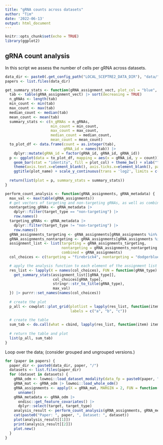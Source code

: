 ```yaml
---
title: "gRNA counts across datasets"
author: "Tim"
date: '2022-06-13'
output: html_document
---
```


```r
knitr::opts_chunk$set(echo = TRUE)
library(ggplot2)
```

## gRNA count analysis

In this script we assess the number of cells per gRNA across datasets. 

```r
data_dir <- paste0(.get_config_path("LOCAL_SCEPTRE2_DATA_DIR"), "data/")
papers <- list.files(data_dir)
```


```r
get_summary_stats <- function(gRNA_assignment_vect, plot_col = "blue", plot_name, max_val) {
  tab <- table(gRNA_assignment_vect) |> sort(decreasing = TRUE)
  n_gRNAs <- length(tab)
  min_count <- min(tab)
  max_count <- max(tab) 
  median_count <- median(tab)
  mean_count <- mean(tab)
  summary_stats <- c(n_gRNAs = n_gRNAs,
                     min_count = min_count,
                     max_count = max_count,
                     median_count = median_count,
                     mean_count = mean_count)
  to_plot_df <- data.frame(count = as.integer(tab),
                           gRNA_id = names(tab)) |>
    dplyr::mutate(gRNA_id = factor(gRNA_id, gRNA_id, gRNA_id))
  p <- ggplot(data = to_plot_df, mapping = aes(x = gRNA_id, y = count)) +
    geom_bar(stat = "identity", fill = plot_col) + theme_bw() + xlab("") + ylab("Cells/gRNA") + 
    theme(axis.text.x=element_blank(), axis.ticks.x=element_blank(), panel.grid.major.x = element_blank()) +
    ggtitle(plot_name) + scale_y_continuous(trans = 'log2', limits = c(1, max_val))
  
  return(list(plot = p, summary_stats = summary_stats))
}

perform_count_analysis <- function(gRNA_assignments, gRNA_metadata) {
  max_val <- max(table(gRNA_assignments))
  # get vectors of targeting and non-targeting gRNAs, as well as combined vector
  nontargeting_gRNAs <- gRNA_metadata |>
    dplyr::filter(target_type == "non-targeting") |>
    row.names()
  targeting_gRNAs <- gRNA_metadata |>
    dplyr::filter(target_type != "non-targeting") |>
    row.names()
  gRNA_assignments_targeting <- gRNA_assignments[gRNA_assignments %in% targeting_gRNAs]
  gRNA_assignments_nontargeting <- gRNA_assignments[gRNA_assignments %in% nontargeting_gRNAs]
  assignment_list <- list(targeting = gRNA_assignments_targeting,
                          nontargeting = gRNA_assignments_nontargeting,
                          combined = gRNA_assignments)
  col_choices <- c(targeting = "firebrick4", nontargeting = "dodgerblue4", combined = "darkorchid4")

  # apply the analysis function to each element of the assignment list
  res_list <- lapply(X = names(col_choices), FUN = function(gRNA_type) {
    get_summary_stats(assignment_list[[gRNA_type]],
                      col_choices[gRNA_type],
                      stringr::str_to_title(gRNA_type),
                      max_val)
  }) |> purrr::set_names(names(col_choices))
  
  # create the plot
  p_all <- cowplot::plot_grid(plotlist = lapply(res_list, function(item) item$plot),
                              labels = c("a", "b", "c"))
  
  # create the table
  sum_tab <- do.call(what = cbind, lapply(res_list, function(item) item$summary_stats)) |> t()
  
  # return the table and plot
  list(p_all, sum_tab)
}
```

Loop over the data; (consider grouped and ungrouped versions.)

```r
for (paper in papers) {
  paper_dir <- paste0(data_dir, paper, "/")
  datasets <- list.files(paper_dir)
  for (dataset in datasets) {
    gRNA_odm <- lowmoi::load_dataset_modality(data_fp = paste0(paper, "/", dataset, "/grna_assignment"))
    gRNA_mat <- gRNA_odm |> lowmoi::load_whole_odm()
    gRNA_assignments <- apply(X = gRNA_mat, MARGIN = 2, FUN = function(col) names(which.max(col))) |>
      unname()
    gRNA_metadata <- gRNA_odm |>
      ondisc::get_feature_covariates() |>
      dplyr::select(target, target_type)
    analysis_result <- perform_count_analysis(gRNA_assignments, gRNA_metadata)
    cat(paste0("Paper: ", paper, ", Dataset: ", dataset))
    plot(analysis_result[[1]])
    print(analysis_result[[2]])
    plot.new()
  }
}
```

